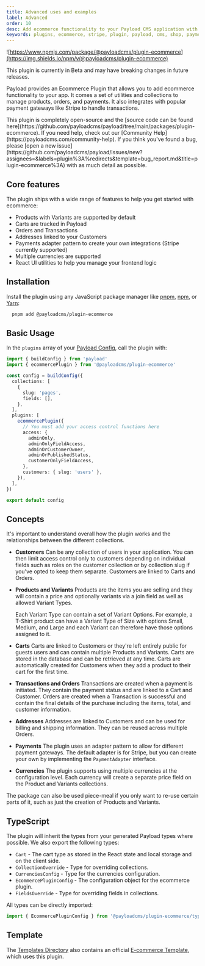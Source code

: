 ```yaml
---
title: Advanced uses and examples
label: Advanced
order: 10
desc: Add ecommerce functionality to your Payload CMS application with this plugin.
keywords: plugins, ecommerce, stripe, plugin, payload, cms, shop, payments
---
```


![https://www.npmjs.com/package/@payloadcms/plugin-ecommerce](https://img.shields.io/npm/v/@payloadcms/plugin-ecommerce)

<Banner type="warning">
  This plugin is currently in Beta and may have breaking changes in future
  releases.
</Banner>

Payload provides an Ecommerce Plugin that allows you to add ecommerce functionality to your app. It comes a set of utilities and collections to manage products, orders, and payments. It also integrates with popular payment gateways like Stripe to handle transactions.

<Banner type="info">
  This plugin is completely open-source and the [source code can be found
  here](https://github.com/payloadcms/payload/tree/main/packages/plugin-ecommerce).
  If you need help, check out our [Community
  Help](https://payloadcms.com/community-help). If you think you've found a bug,
  please [open a new
  issue](https://github.com/payloadcms/payload/issues/new?assignees=&labels=plugin%3A%redirects&template=bug_report.md&title=plugin-ecommerce%3A)
  with as much detail as possible.
</Banner>

## Core features

The plugin ships with a wide range of features to help you get started with ecommerce:

- Products with Variants are supported by default
- Carts are tracked in Payload
- Orders and Transactions
- Addresses linked to your Customers
- Payments adapter pattern to create your own integrations (Stripe currently supported)
- Multiple currencies are supported
- React UI utilities to help you manage your frontend logic

## Installation

Install the plugin using any JavaScript package manager like [pnpm](https://pnpm.io), [npm](https://npmjs.com), or [Yarn](https://yarnpkg.com):

```bash
  pnpm add @payloadcms/plugin-ecommerce
```

## Basic Usage

In the `plugins` array of your [Payload Config](https://payloadcms.com/docs/configuration/overview), call the plugin with:

```ts
import { buildConfig } from 'payload'
import { ecommercePlugin } from '@payloadcms/plugin-ecommerce'

const config = buildConfig({
  collections: [
    {
      slug: 'pages',
      fields: [],
    },
  ],
  plugins: [
    ecommercePlugin({
      // You must add your access control functions here
      access: {
        adminOnly,
        adminOnlyFieldAccess,
        adminOrCustomerOwner,
        adminOrPublishedStatus,
        customerOnlyFieldAccess,
      },
      customers: { slug: 'users' },
    }),
  ],
})

export default config
```

## Concepts

It's important to understand overall how the plugin works and the relationships between the different collections.

- **Customers**
  Can be any collection of users in your application. You can then limit access control only to customers depending on individual fields such
  as roles on the customer collection or by collection slug if you've opted to keep them separate. Customers are linked to Carts and Orders.

- **Products and Variants**
  Products are the items you are selling and they will contain a price and optionally variants via a join field as well as allowed Variant Types.

  Each Variant Type can contain a set of Variant Options. For example, a T-Shirt product can have a Variant Type of Size with options Small, Medium, and Large and each Variant can therefore have those options assigned to it.

- **Carts**
  Carts are linked to Customers or they're left entirely public for guests users and can contain multiple Products and Variants. Carts are stored in the database and can be retrieved at any time. Carts are automatically created for Customers when they add a product to their cart for the first time.

- **Transactions and Orders**
  Transactions are created when a payment is initiated. They contain the payment status and are linked to a Cart and Customer. Orders are created when a Transaction is successful and contain the final details of the purchase including the items, total, and customer information.

- **Addresses**
  Addresses are linked to Customers and can be used for billing and shipping information. They can be reused across multiple Orders.

- **Payments**
  The plugin uses an adapter pattern to allow for different payment gateways. The default adapter is for Stripe, but you can create your own by implementing the `PaymentAdapter` interface.

- **Currencies**
  The plugin supports using multiple currencies at the configuration level. Each currency will create a separate price field on the Product and Variants collections.

The package can also be used piece-meal if you only want to re-use certain parts of it, such as just the creation of Products and Variants.

## TypeScript

The plugin will inherit the types from your generated Payload types where possible. We also export the following types:

- `Cart` - The cart type as stored in the React state and local storage and on the client side.
- `CollectionOverride` - Type for overriding collections.
- `CurrenciesConfig` - Type for the currencies configuration.
- `EcommercePluginConfig` - The configuration object for the ecommerce plugin.
- `FieldsOverride` - Type for overriding fields in collections.

All types can be directly imported:

```ts
import { EcommercePluginConfig } from '@payloadcms/plugin-ecommerce/types'
```

## Template

The [Templates Directory](https://github.com/payloadcms/payload/tree/main/templates) also contains an official [E-commerce Template](https://github.com/payloadcms/payload/tree/main/templates/ecommerce), which uses this plugin.
